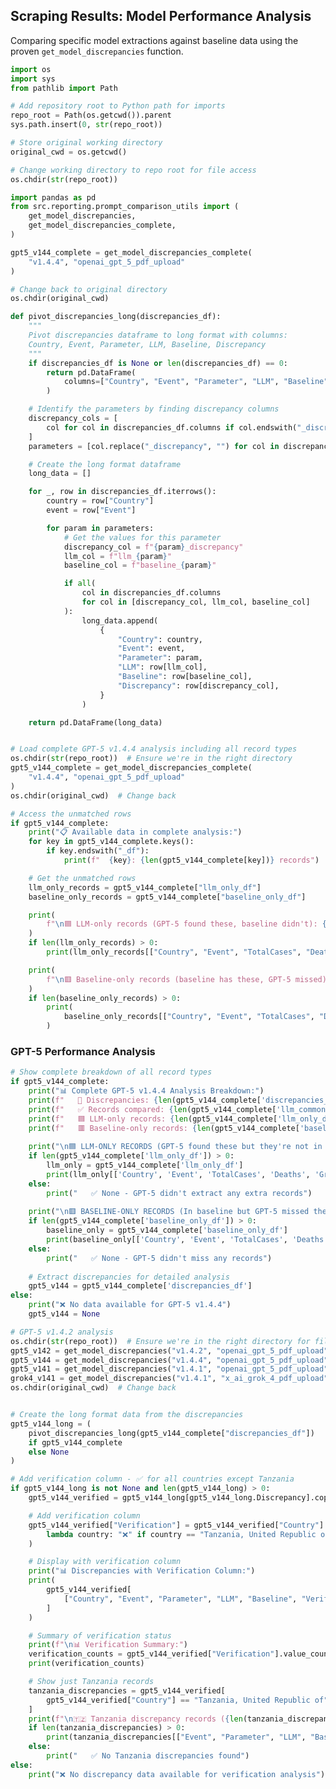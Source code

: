 ## Scraping Results: Model Performance Analysis

Comparing specific model extractions against baseline data using the proven `get_model_discrepancies` function.

```python
import os
import sys
from pathlib import Path

# Add repository root to Python path for imports
repo_root = Path(os.getcwd()).parent
sys.path.insert(0, str(repo_root))

# Store original working directory
original_cwd = os.getcwd()

# Change working directory to repo root for file access
os.chdir(str(repo_root))

import pandas as pd
from src.reporting.prompt_comparison_utils import (
    get_model_discrepancies,
    get_model_discrepancies_complete,
)

gpt5_v144_complete = get_model_discrepancies_complete(
    "v1.4.4", "openai_gpt_5_pdf_upload"
)

# Change back to original directory
os.chdir(original_cwd)
```


```python

def pivot_discrepancies_long(discrepancies_df):
    """
    Pivot discrepancies dataframe to long format with columns:
    Country, Event, Parameter, LLM, Baseline, Discrepancy
    """
    if discrepancies_df is None or len(discrepancies_df) == 0:
        return pd.DataFrame(
            columns=["Country", "Event", "Parameter", "LLM", "Baseline", "Discrepancy"]
        )

    # Identify the parameters by finding discrepancy columns
    discrepancy_cols = [
        col for col in discrepancies_df.columns if col.endswith("_discrepancy")
    ]
    parameters = [col.replace("_discrepancy", "") for col in discrepancy_cols]

    # Create the long format dataframe
    long_data = []

    for _, row in discrepancies_df.iterrows():
        country = row["Country"]
        event = row["Event"]

        for param in parameters:
            # Get the values for this parameter
            discrepancy_col = f"{param}_discrepancy"
            llm_col = f"llm_{param}"
            baseline_col = f"baseline_{param}"

            if all(
                col in discrepancies_df.columns
                for col in [discrepancy_col, llm_col, baseline_col]
            ):
                long_data.append(
                    {
                        "Country": country,
                        "Event": event,
                        "Parameter": param,
                        "LLM": row[llm_col],
                        "Baseline": row[baseline_col],
                        "Discrepancy": row[discrepancy_col],
                    }
                )

    return pd.DataFrame(long_data)


# Load complete GPT-5 v1.4.4 analysis including all record types
os.chdir(str(repo_root))  # Ensure we're in the right directory
gpt5_v144_complete = get_model_discrepancies_complete(
    "v1.4.4", "openai_gpt_5_pdf_upload"
)
os.chdir(original_cwd)  # Change back

# Access the unmatched rows
if gpt5_v144_complete:
    print("📋 Available data in complete analysis:")
    for key in gpt5_v144_complete.keys():
        if key.endswith("_df"):
            print(f"  {key}: {len(gpt5_v144_complete[key])} records")

    # Get the unmatched rows
    llm_only_records = gpt5_v144_complete["llm_only_df"]
    baseline_only_records = gpt5_v144_complete["baseline_only_df"]

    print(
        f"\n🟦 LLM-only records (GPT-5 found these, baseline didn't): {len(llm_only_records)}"
    )
    if len(llm_only_records) > 0:
        print(llm_only_records[["Country", "Event", "TotalCases", "Deaths", "Grade"]])

    print(
        f"\n🟥 Baseline-only records (baseline has these, GPT-5 missed): {len(baseline_only_records)}"
    )
    if len(baseline_only_records) > 0:
        print(
            baseline_only_records[["Country", "Event", "TotalCases", "Deaths", "Grade"]]
        )
```

### GPT-5 Performance Analysis

```python
# Show complete breakdown of all record types
if gpt5_v144_complete:
    print("📊 Complete GPT-5 v1.4.4 Analysis Breakdown:")
    print(f"   🔄 Discrepancies: {len(gpt5_v144_complete['discrepancies_df'])} records")
    print(f"   ✅ Records compared: {len(gpt5_v144_complete['llm_common'])} records")
    print(f"   🟦 LLM-only records: {len(gpt5_v144_complete['llm_only_df'])} records")
    print(f"   🟥 Baseline-only records: {len(gpt5_v144_complete['baseline_only_df'])} records")
    
    print("\n🟦 LLM-ONLY RECORDS (GPT-5 found these but they're not in baseline):")
    if len(gpt5_v144_complete['llm_only_df']) > 0:
        llm_only = gpt5_v144_complete['llm_only_df']
        print(llm_only[['Country', 'Event', 'TotalCases', 'Deaths', 'Grade']].to_string(index=False))
    else:
        print("   ✅ None - GPT-5 didn't extract any extra records")
    
    print("\n🟥 BASELINE-ONLY RECORDS (In baseline but GPT-5 missed them):")
    if len(gpt5_v144_complete['baseline_only_df']) > 0:
        baseline_only = gpt5_v144_complete['baseline_only_df']
        print(baseline_only[['Country', 'Event', 'TotalCases', 'Deaths', 'Grade']].to_string(index=False))
    else:
        print("   ✅ None - GPT-5 didn't miss any records")
    
    # Extract discrepancies for detailed analysis
    gpt5_v144 = gpt5_v144_complete['discrepancies_df']
else:
    print("❌ No data available for GPT-5 v1.4.4")
    gpt5_v144 = None
```

```python
# GPT-5 v1.4.2 analysis
os.chdir(str(repo_root))  # Ensure we're in the right directory for file access
gpt5_v142 = get_model_discrepancies("v1.4.2", "openai_gpt_5_pdf_upload")
gpt5_v144 = get_model_discrepancies("v1.4.4", "openai_gpt_5_pdf_upload")
gpt5_v141 = get_model_discrepancies("v1.4.1", "openai_gpt_5_pdf_upload")
grok4_v141 = get_model_discrepancies("v1.4.1", "x_ai_grok_4_pdf_upload")
os.chdir(original_cwd)  # Change back



```



```python

# Create the long format data from the discrepancies
gpt5_v144_long = (
    pivot_discrepancies_long(gpt5_v144_complete["discrepancies_df"])
    if gpt5_v144_complete
    else None
)

# Add verification column - ✅ for all countries except Tanzania
if gpt5_v144_long is not None and len(gpt5_v144_long) > 0:
    gpt5_v144_verified = gpt5_v144_long[gpt5_v144_long.Discrepancy].copy()

    # Add verification column
    gpt5_v144_verified["Verification"] = gpt5_v144_verified["Country"].apply(
        lambda country: "❌" if country == "Tanzania, United Republic of" else "✅"
    )

    # Display with verification column
    print("📊 Discrepancies with Verification Column:")
    print(
        gpt5_v144_verified[
            ["Country", "Event", "Parameter", "LLM", "Baseline", "Verification"]
        ]
    )

    # Summary of verification status
    print(f"\n📊 Verification Summary:")
    verification_counts = gpt5_v144_verified["Verification"].value_counts()
    print(verification_counts)

    # Show just Tanzania records
    tanzania_discrepancies = gpt5_v144_verified[
        gpt5_v144_verified["Country"] == "Tanzania, United Republic of"
    ]
    print(f"\n🇹🇿 Tanzania discrepancy records ({len(tanzania_discrepancies)}):")
    if len(tanzania_discrepancies) > 0:
        print(tanzania_discrepancies[["Event", "Parameter", "LLM", "Baseline"]])
    else:
        print("   ✅ No Tanzania discrepancies found")
else:
    print("❌ No discrepancy data available for verification analysis")

```